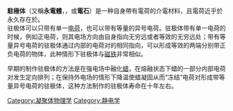 {{Unreferenced|time=2015-08-13T07:55:43+00:00}}
'''駐極体'''（又稱'''永電體'''，{{lang-en|'''Electret'''}}，{{lang-ja|'''エレクトレット'''}}或'''電石'''）是一种自身帶有電荷的介電材料，且電荷近乎於永久存在於。<br />
驻极体可以只带有单一[[电荷|电荷]]，也可以带有等量的异号电荷。驻极体带有单一电荷的时候，例如正电荷，则其电场方向由自身指向无穷远或者等效的无穷远处；带有等量异号电荷的驻极体通过内部的电荷对的相同指向，可以形成等效的两端分别带正负电荷的物体，此种情形下驻极体与[[磁铁|磁铁]]非常相似。

早期的制作驻极体的方法是在强电场中融化[[蜡|蜡]]，在熔融状态下蜡的一部分内部电荷对发生定向排列；在保持外电场的情形下降温使蜡凝固从而“冻结”电荷对形成带等量异号电荷的驻极体，这种方法制作的驻极体寿命在十年左右。
{{Electromagnetism-stub}}
{{DEFAULTSORT:Z}}
[[Category:凝聚体物理学|Category:凝聚体物理学]]
[[Category:静电学|Category:静电学]]